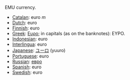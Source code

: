 EMU currency.
*[[Catalan]]: euro ''m''
*[[Dutch]]: euro
*[[Finnish]]: euro
*[[Greek]]: [[Ευρο]]; in capitals (as on the banknotes): ΕΥΡΟ.
*[[Indonesian]]: euro
*[[Interlingua]]: euro
*[[Japanese]]: [[ユーロ]] (yuuro)
*[[Portuguese]]: euro
*[[Russian]]: [[евро]]
*[[Spanish]]: euro
*[[Swedish]]: euro